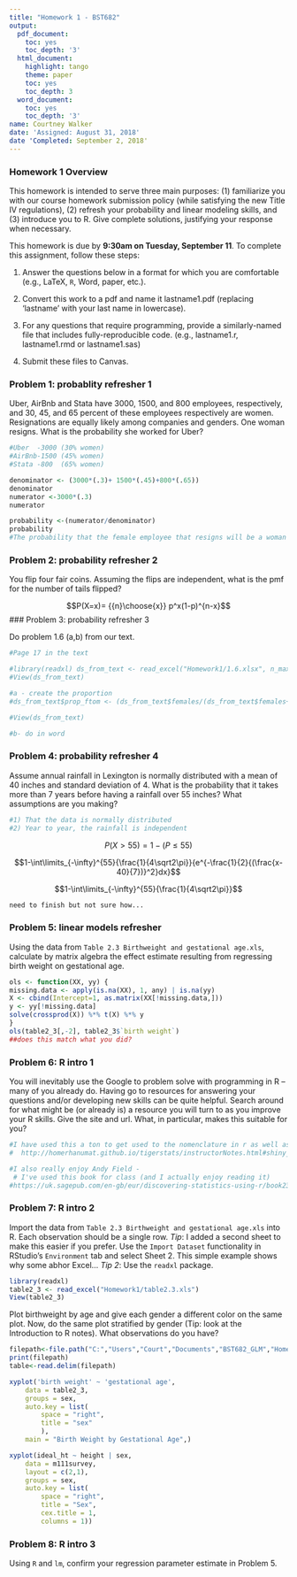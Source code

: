 ```yaml
---
title: "Homework 1 - BST682"
output:
  pdf_document:
    toc: yes
    toc_depth: '3'
  html_document:
    highlight: tango
    theme: paper
    toc: yes
    toc_depth: 3
  word_document:
    toc: yes
    toc_depth: '3'
name: Courtney Walker 
date: 'Assigned: August 31, 2018'
date 'Completed: September 2, 2018'
---
```



### Homework 1 Overview

This homework is intended to serve three main purposes: (1) familiarize you with our course homework submission policy (while satisfying the new Title IV regulations), (2) refresh your probability and linear modeling skills, and (3) introduce you to R.  Give complete solutions, justifying your response when necessary. 

This homework is due by **9:30am on Tuesday, September 11**.  To complete this assignment, follow these steps:

1. Answer the questions below in a format for which you are comfortable (e.g., LaTeX, $\texttt{R}$, Word, paper, etc.).


2. Convert this work to a pdf and name it lastname1.pdf (replacing 'lastname' with your last name in lowercase).

3. For any questions that require programming, provide a similarly-named file that includes fully-reproducible code.  (e.g., lastname1.r, lastname1.rmd or lastname1.sas)

4. Submit these files to Canvas.


### Problem 1: probablity refresher 1

Uber, AirBnb and Stata have 3000, 1500, and 800 employees, respectively, and 30, 45, and 65 percent of these employees respectively are women.  Resignations are equally likely among companies and genders.  One woman resigns.  What is the probability she worked for Uber?


```r
#Uber  -3000 (30% women) 
#AirBnb-1500 (45% women) 
#Stata -800  (65% women)

denominator <- (3000*(.3)+ 1500*(.45)+800*(.65))
denominator 
numerator <-3000*(.3)
numerator 

probability <-(numerator/denominator)
probability
#The probability that the female employee that resigns will be a woman is .43

```


### Problem 2: probability refresher 2

You flip four fair coins.  Assuming the flips are independent, what is the pmf for the number of tails flipped?

$$P(X=x)= {{n}\choose{x}} p^x(1-p)^{n-x}$$
### Problem 3: probability refresher 3

Do problem 1.6 (a,b) from our text.

```r
#Page 17 in the text 

#library(readxl) ds_from_text <- read_excel("Homework1/1.6.xlsx", n_max = 17)
#View(ds_from_text)

```

```r
#a - create the proportion 
#ds_from_text$prop_ftom <- (ds_from_text$females/(ds_from_text$females+ds_from_text$males))

#View(ds_from_text)
```

```r
#b- do in word 

```


### Problem 4: probability refresher 4

Assume annual rainfall in Lexington is normally distributed with a mean of 40 inches and standard deviation of 4. What is the probability that it takes more than 7 years before having a rainfall over 55 inches?  What assumptions are you making?

```r
#1) That the data is normally distributed 
#2) Year to year, the rainfall is independent

```
$$P(X>55)=1-(P \leq 55)$$


$$1-\int\limits_{-\infty}^{55}{\frac{1}{4\sqrt2\pi}}{e^{-\frac{1}{2}{(\frac{x-40}{7})}^2}dx}$$

$$1-\int\limits_{-\infty}^{55}{\frac{1}{4\sqrt2\pi}}$$

```r
need to finish but not sure how...
```

### Problem 5: linear models refresher
Using the data from `Table 2.3 Birthweight and gestational age.xls`, calculate by matrix algebra the effect estimate resulting from regressing birth weight on gestational age.
```r
ols <- function(XX, yy) {
missing.data <- apply(is.na(XX), 1, any) | is.na(yy)
X <- cbind(Intercept=1, as.matrix(XX[!missing.data,]))
y <- yy[!missing.data]
solve(crossprod(X)) %*% t(X) %*% y
}
ols(table2_3[,-2], table2_3$`birth weight`)
##does this match what you did?
```


### Problem 6: R intro 1

You will inevitably use the Google to problem solve with programming in R -- many of you already do.  Having go to resources for answering your questions and/or developing new skills can be quite helpful.  Search around for what might be (or already is) a resource you will turn to as you improve your R skills.  Give the site and url.  What, in particular, makes this suitable for you?

```r
#I have used this a ton to get used to the nomenclature in r as well as practice a bit - 
#  http://homerhanumat.github.io/tigerstats/instructorNotes.html#shiny_apps

#I also really enjoy Andy Field - 
 # I've used this book for class (and I actually enjoy reading it)
#https://uk.sagepub.com/en-gb/eur/discovering-statistics-using-r/book236067


```


### Problem 7: R intro 2

Import the data from `Table 2.3 Birthweight and gestational age.xls` into R.  Each observation should be a single row.  *Tip*: I added a second sheet to make this easier if you prefer. Use the `Import Dataset` functionality in RStudio's `Environment` tab and select Sheet 2.  This simple example shows why some abhor Excel... *Tip 2*: Use the `readxl` package.

```r
library(readxl)
table2_3 <- read_excel("Homework1/table2.3.xls")
View(table2_3)

```


Plot birthweight by age and give each gender a different color on the same plot.  Now, do the same plot stratified by gender (Tip: look at the Introduction to R notes).  What observations do you have?

```r
filepath<-file.path("C:","Users","Court","Documents","BST682_GLM","Homework1","table23.xls")
print(filepath)
table<-read.delim(filepath)
```

```r
xyplot('birth weight' ~ 'gestational age',
	data = table2_3,
	groups = sex,
	auto.key = list(
		space = "right",
		title = "sex"
		), 
	main = "Birth Weight by Gestational Age",)

```

```r
xyplot(ideal_ht ~ height | sex,
	data = m111survey,
	layout = c(2,1),
	groups = sex,
	auto.key = list(
		space = "right",
		title = "Sex",
		cex.title = 1,
		columns = 1))
```




### Problem 8: R intro 3

Using `R` and `lm`, confirm your regression parameter estimate in Problem 5.  